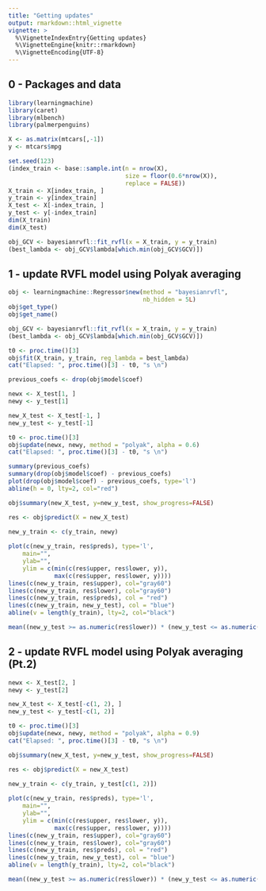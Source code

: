 ```yaml
---
title: "Getting updates"
output: rmarkdown::html_vignette
vignette: >
  %\VignetteIndexEntry{Getting updates}
  %\VignetteEngine{knitr::rmarkdown}
  %\VignetteEncoding{UTF-8}
---
```


## 0 - **Packages and data**

```r
library(learningmachine)
library(caret)
library(mlbench)
library(palmerpenguins)
```

```r
X <- as.matrix(mtcars[,-1])
y <- mtcars$mpg
```

```r
set.seed(123)
(index_train <- base::sample.int(n = nrow(X),
                                 size = floor(0.6*nrow(X)),
                                 replace = FALSE))
X_train <- X[index_train, ]
y_train <- y[index_train]
X_test <- X[-index_train, ]
y_test <- y[-index_train]
dim(X_train)
dim(X_test)
```

```r
obj_GCV <- bayesianrvfl::fit_rvfl(x = X_train, y = y_train)
(best_lambda <- obj_GCV$lambda[which.min(obj_GCV$GCV)])
```


## 1 - **update RVFL model using Polyak averaging**

```r
obj <- learningmachine::Regressor$new(method = "bayesianrvfl", 
                                      nb_hidden = 5L)
obj$get_type()
obj$get_name()
```

```r
obj_GCV <- bayesianrvfl::fit_rvfl(x = X_train, y = y_train)
(best_lambda <- obj_GCV$lambda[which.min(obj_GCV$GCV)])
```

```r
t0 <- proc.time()[3]
obj$fit(X_train, y_train, reg_lambda = best_lambda)
cat("Elapsed: ", proc.time()[3] - t0, "s \n")
```

```r
previous_coefs <- drop(obj$model$coef)
```

```r
newx <- X_test[1, ]
newy <- y_test[1]

new_X_test <- X_test[-1, ]
new_y_test <- y_test[-1]

t0 <- proc.time()[3]
obj$update(newx, newy, method = "polyak", alpha = 0.6)
cat("Elapsed: ", proc.time()[3] - t0, "s \n")
```

```r
summary(previous_coefs)
summary(drop(obj$model$coef) - previous_coefs)
plot(drop(obj$model$coef) - previous_coefs, type='l')
abline(h = 0, lty=2, col="red")
```

```r
obj$summary(new_X_test, y=new_y_test, show_progress=FALSE)
```

```r
res <- obj$predict(X = new_X_test)
 
new_y_train <- c(y_train, newy)

plot(c(new_y_train, res$preds), type='l',
    main="",
    ylab="",
    ylim = c(min(c(res$upper, res$lower, y)),
             max(c(res$upper, res$lower, y))))
lines(c(new_y_train, res$upper), col="gray60")
lines(c(new_y_train, res$lower), col="gray60")
lines(c(new_y_train, res$preds), col = "red")
lines(c(new_y_train, new_y_test), col = "blue")
abline(v = length(y_train), lty=2, col="black")

mean((new_y_test >= as.numeric(res$lower)) * (new_y_test <= as.numeric(res$upper)))
```

## 2 - **update RVFL model using Polyak averaging (Pt.2)**

```r
newx <- X_test[2, ]
newy <- y_test[2]

new_X_test <- X_test[-c(1, 2), ]
new_y_test <- y_test[-c(1, 2)]
```

```r
t0 <- proc.time()[3]
obj$update(newx, newy, method = "polyak", alpha = 0.9)
cat("Elapsed: ", proc.time()[3] - t0, "s \n")
```

```r
obj$summary(new_X_test, y=new_y_test, show_progress=FALSE)
```

```r
res <- obj$predict(X = new_X_test)
 
new_y_train <- c(y_train, y_test[c(1, 2)])

plot(c(new_y_train, res$preds), type='l',
    main="",
    ylab="",
    ylim = c(min(c(res$upper, res$lower, y)),
             max(c(res$upper, res$lower, y))))
lines(c(new_y_train, res$upper), col="gray60")
lines(c(new_y_train, res$lower), col="gray60")
lines(c(new_y_train, res$preds), col = "red")
lines(c(new_y_train, new_y_test), col = "blue")
abline(v = length(y_train), lty=2, col="black")

mean((new_y_test >= as.numeric(res$lower)) * (new_y_test <= as.numeric(res$upper)))
```

